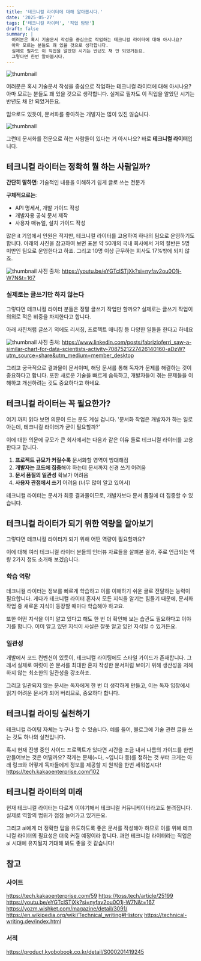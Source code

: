 ```yaml
---
title: '테크니컬 라이터에 대해 알아봅시다.'
date: '2025-05-27'
tags: ['테크니컬 라이터', '직업 탐방']
draft: false
summary: |
  여러분은 혹시 기술문서 작성을 중심으로 작업하는 테크니컬 라이터에 대해 아시나요?
  아마 모르는 분들도 꽤 있을 것으로 생각합니다.
  실제로 필자도 이 직업을 알았던 시기는 반년도 채 안 되었거든요.
  그렇다면 한번 알아봅시다.
---
```


![thumbnail](../../public/static/images/blog/25-05-27/corg.png)

여러분은 혹시 기술문서 작성을 중심으로 작업하는 테크니컬 라이터에 대해 아시나요?
아마 모르는 분들도 꽤 있을 것으로 생각합니다.
실제로 필자도 이 직업을 알았던 시기는 반년도 채 안 되었거든요.

밈으로도 있듯이, 문서화를 좋아하는 개발자는 많이 있진 않습니다.

![thumbnail](../../public/static/images/blog/25-05-27/docu-meme.png)

그런데 문서화를 전문으로 하는 사람들이 있다는 거 아시나요? 바로 **테크니컬 라이터**입니다.

## 테크니컬 라이터는 정확히 뭘 하는 사람일까?

**간단히 말하면**:
기술적인 내용을 이해하기 쉽게 글로 쓰는 전문가

**구체적으로는**:

- API 명세서, 개발 가이드 작성
- 개발자용 공식 문서 제작
- 사용자 매뉴얼, 설치 가이드 작성

많은 it 기업에서 인원은 적지만, 테크니컬 라이터를 고용하여 하나의 팀으로 운영하기도 합니다.
아래의 사진을 참고하여 보면
표본 약 50개의 국내 회사에서 거의 절반은 5명 미만인 팀으로 운영한다고 하죠.
그리고 10명 이상 근무하는 회사도 17%밖에 되지 않죠.

![thumbnail](../../public/static/images/blog/25-05-27/tw-result.png)
사진 출처: https://youtu.be/eYGTcISTjXk?si=nyfav2ou0O1j-W7N&t=167

### 실제로는 글쓰기만 하지 않는다

그렇다면 테크니컬 라이터 분들은 정말 글쓰기 작업만 할까요?
실제로는 글쓰기 작업이 의외로 적은 비중을 차지한다고 합니다.

아래 사진처럼 글쓰기 외에도 리서칭, 프로젝트 매니징 등 다양한 일들을 한다고 하네요

![thumbnail](../../public/static/images/blog/25-05-27/tw-work.png)
사진 출처: https://www.linkedin.com/posts/fabrizioferri_saw-a-similar-chart-for-data-scientists-activity-7087521227426140160-aDzW?utm_source=share&utm_medium=member_desktop

그리고 궁극적으로 결과물이 문서이며,
해당 문서를 통해 독자가 문제를 해결하는 것이 중요하다고 합니다.
또한 새로운 기술을 빠르게 습득하고,
개발자들이 겪는 문제들을 이해하고 개선하려는 것도 중요하다고 하네요.

## 테크니컬 라이터는 꼭 필요한가?

여기 까지 읽다 보면 의문이 드는 분도 계실 겁니다.
'문서화 작업은 개발자가 하는 일로 아는데, 테크니컬 라이터가 굳이 필요할까?'

이에 대한 의문에 규모가 큰 회사에서는 다음과 같은 이유 들로 테크니컬 라이터를 고용한다고 합니다.

1. **프로젝트 규모가 커질수록** 문서화할 영역이 방대해짐
2. **개발자는 코드에 집중**해야 하는데 문서까지 신경 쓰기 어려움
3. **문서 품질의 일관성** 확보가 어려움
4. **사용자 관점에서 쓰기** 어려움 (너무 많이 알고 있어서)

테크니컬 라이터는 문서가 최종 결과물이므로, 개발자보다 문서 품질에 더 집중할 수 있습니다.

## 테크니컬 라이터가 되기 위한 역량을 알아보기

그렇다면 테크니컬 라이터가 되기 위해 어떤 역량이 필요할까요?

이에 대해 여러 테크니컬 라이터 분들의 인터뷰 자료들을 살펴본 결과,
주로 언급되는 역량 2가지 정도 소개해 보겠습니다.

### 학습 역량

테크니컬 라이터는 정보를 빠르게 학습하고 이를 이해하기 쉬운 글로 전달하는 능력이 필요합니다.
게다가 테크니컬 라이터 혼자서 모든 지식을 알기는 힘들기 때문에, 문서화 작업 중 새로운 지식이 등장할 때마다 학습해야 하고요.

또한 어떤 지식을 이미 알고 있다고 해도 한 번 더 확인해 보는 습관도 필요하다고 이야기를 합니다.
이미 알고 있던 지식이 사실은 잘못 알고 있던 지식일 수 있거든요.

### 일관성

개발에서 코드 컨벤션이 있듯이, 테크니컬 라이팅에도 스타일 가이드가 존재합니다.
그래서 실제로 여럿이 쓴 문서를 최대한 혼자 작성한 문서처럼 보이기 위해 생산성을 저해하지 않는 최소한의 일관성을 강조하죠.

그리고 일관되지 않는 문서는 독자에게 한 번 더 생각하게 만들고, 이는 독자 입장에서 읽기 어려운 문서가 되어 버리므로, 중요하다 합니다.

## 테크니컬 라이팅 실천하기

테크니컬 라이팅 자체는 누구나 할 수 있습니다. 예를 들어, 블로그에 기술 관련 글을 쓰는 것도 하나의 실천입니다.

혹시 현재 진행 중인 사이드 프로젝트가 있다면 시간을 조금 내서 나름의 가이드를 한번 만들어보는 것은 어떨까요?
작게는 문체(~다, ~입니다 등)를 정하는 것 부터 크게는 아래 링크와 어떻게 독자들에게 정보를 제공할 지 원칙을 한번 세워봅시다!
https://tech.kakaoenterprise.com/102

## 테크니컬 라이터의 미래

현재 테크니컬 라이터는 다르게 이야기해서 테크니컬 커뮤니케이터라고도 불려집니다.
실제로 역할의 범위가 점점 늘어가고 있거든요.

그리고 ai에게 더 정확한 답을 유도하도록 좋은 문서를 작성해야 하므로 이를 위해 테크니컬 라이터의 필요성은 더욱 커질 예정이라 합니다.
과연 테크니컬 라이터라는 직업은 ai 시대에 유지될지 기대해 봐도 좋을 것 같습니다!

## 참고

### 사이트

https://tech.kakaoenterprise.com/59
https://toss.tech/article/25199
https://youtu.be/eYGTcISTjXk?si=nyfav2ou0O1j-W7N&t=167
https://yozm.wishket.com/magazine/detail/3091/
https://en.wikipedia.org/wiki/Technical_writing#History
https://technical-writing.dev/index.html

### 서적

https://product.kyobobook.co.kr/detail/S000201419245
